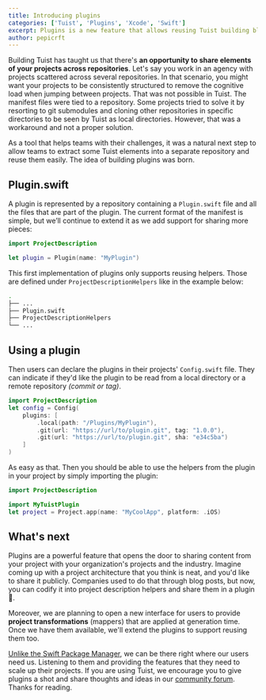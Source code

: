 ```yaml
---
title: Introducing plugins
categories: ['Tuist', 'Plugins', 'Xcode', 'Swift']
excerpt: Plugins is a new feature that allows reusing Tuist building blocks across repositories. In this blog post we present the feature and how teams can leverage it to share project description helpers.
author: pepicrft
---
```


Building Tuist has taught us that there's **an opportunity to share elements of your projects across repositories**.
Let's say you work in an agency with projects scattered across several repositories.
In that scenario, 
you might want your projects to be consistently structured to remove the cognitive load when jumping between projects.
That was not possible in Tuist.
The manifest files were tied to a repository.
Some projects tried to solve it by resorting to git submodules and cloning other repositories in specific directories to be seen by Tuist as local directories.
However, that was a workaround and not a proper solution.

As a tool that helps teams with their challenges, it was a natural next step to allow teams to extract some Tuist elements into a separate repository and reuse them easily. The idea of building plugins was born.

## Plugin.swift

A plugin is represented by a repository containing a `Plugin.swift` file and all the files that are part of the plugin. The current format of the manifest is simple, but we’ll continue to extend it as we add support for sharing more pieces:

```swift
import ProjectDescription

let plugin = Plugin(name: "MyPlugin")
```

This first implementation of plugins only supports reusing helpers.
Those are defined under `ProjectDescriptionHelpers` like in the example below:

```bash
.
├── ...
├── Plugin.swift
├── ProjectDescriptionHelpers
└── ...
```

## Using a plugin

Then users can declare the plugins in their projects' `Config.swift` file. They can indicate if they'd like the plugin to be read from a local directory or a remote repository *(commit or tag)*.

```swift
import ProjectDescription
let config = Config(
    plugins: [
        .local(path: "/Plugins/MyPlugin"),
        .git(url: "https://url/to/plugin.git", tag: "1.0.0"),
        .git(url: "https://url/to/plugin.git", sha: "e34c5ba")
    ]
)
```

As easy as that. Then you should be able to use the helpers from the plugin in your project by simply importing the plugin:

```swift
import ProjectDescription

import MyTuistPlugin
let project = Project.app(name: "MyCoolApp", platform: .iOS)
```

## What's next

Plugins are a powerful feature that opens the door to sharing content from your project with your organization's projects and the industry. Imagine coming up with a project architecture that you think is neat, and you'd like to share it publicly. Companies used to do that through blog posts, but now, you can codify it into project description helpers and share them in a plugin 🤯.

Moreover, we are planning to open a new interface for users to provide **project transformations** (mappers) that are applied at generation time. Once we have them available, we'll extend the plugins to support reusing them too.

[Unlike the Swift Package Manager](https://ppinera.es/2021/02/05/tuist-and-spm/), we can be there right where our users need us. Listening to them and providing the features that they need to scale up their projects. If you are using Tuist, we encourage you to give plugins a shot and share thoughts and ideas in our [community forum](https://github.com/tuist/tuist/discussions). Thanks for reading.
